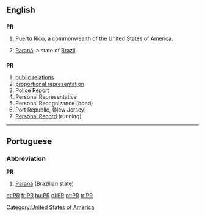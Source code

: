 {{also|pr|Pr|.pr}}
==English==

==={{abbreviation}}===
'''PR'''

# {{geography}} [[Puerto Rico]], a commonwealth of the [[United States of America]].
# [[Paraná]], a state of [[Brazil]].

==={{initialism}}===
'''PR'''

# [[public relations]]
# [[proportional representation]]
# Police Report
# Personal Representative
# Personal Recognizance (bond)
# Port Republic, (New Jersey)
# [[Personal Record]] (running)

[[Category:United States of America]]

----

==Portuguese==

===Abbreviation===
'''PR'''

# [[Paraná]] (Brazilian state)

[[et:PR]]
[[fr:PR]]
[[hu:PR]]
[[pl:PR]]
[[pt:PR]]
[[tr:PR]]
